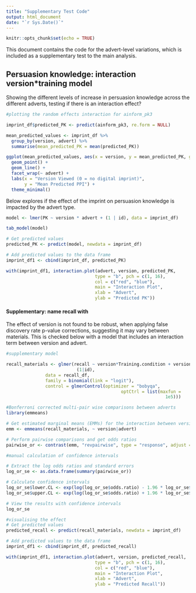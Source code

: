 ```yaml
---
title: "Supplementary Test Code"
output: html_document
date: "`r Sys.Date()`"
---
```


```r
knitr::opts_chunk$set(echo = TRUE)
```

This document contains the code for the advert-level variations, which is included as a supplementary test to the main analysis. 


## Persuasion knowledge: interaction version*training model 

Showing the different levels of increase in persuasion knowledge across the different adverts, testing if there is an interaction effect?

```r

#plotting the random effects interaction for ainform_pk3

imprint_df$predicted_PK <- predict(ainform_pk3, re.form = NULL)

mean_predicted_values <- imprint_df %>%
  group_by(version, advert) %>%
  summarise(mean_predicted_PK = mean(predicted_PK))

ggplot(mean_predicted_values, aes(x = version, y = mean_predicted_PK, group = advert, color = advert)) +
  geom_point() +
  geom_line() +
  facet_wrap(~ advert) +
  labs(x = "Version Viewed (0 = no digital imprint)",
       y = "Mean Predicted PPI") +
  theme_minimal()

```

Below explores if the effect of the imprint on persuasion knowledge is impacted by the advert type.

```r

model <- lmer(PK ~ version * advert + (1 | id), data = imprint_df)

tab_model(model)

# Get predicted values
predicted_PK <- predict(model, newdata = imprint_df)

# Add predicted values to the data frame
imprint_df1 <- cbind(imprint_df, predicted_PK)

with(imprint_df1, interaction.plot(advert, version, predicted_PK,
                                  type = "b", pch = c(1, 16), 
                                  col = c("red", "blue"), 
                                  main = "Interaction Plot", 
                                  xlab = "Advert", 
                                  ylab = "Predicted PK"))


```

#### Supplementary: name recall with 

The effect of version is not found to be robust, when applying false discovery rate p-value corrections, suggesting it may vary between materials. This is checked below with a model that includes an interaction term between version and advert.

```r

#supplementary model 

recall_materials <- glmer(recall ~ version*Training.condition + version*advert + 
                           (1|id), 
               data = recall_df, 
               family = binomial(link = "logit"),
               control = glmerControl(optimizer = "bobyqa", 
                                            optCtrl = list(maxfun = 
                                                             1e5)))

#Bonferroni corrected multi-pair wise comparisons between adverts
library(emmeans)

# Get estimated marginal means (EMMs) for the interaction between version and advert
emm <- emmeans(recall_materials, ~ version|advert)

# Perform pairwise comparisons and get odds ratios
pairwise_or <- contrast(emm, "revpairwise", type = "response", adjust = "bonferroni")

#manual calculation of confidence intervals

# Extract the log odds ratios and standard errors
log_or_se <- as.data.frame(summary(pairwise_or))

# Calculate confidence intervals
log_or_se$lower.CL <- exp(log(log_or_se$odds.ratio) - 1.96 * log_or_se$SE)
log_or_se$upper.CL <- exp(log(log_or_se$odds.ratio) + 1.96 * log_or_se$SE)

# View the results with confidence intervals
log_or_se

#visualising the effect
# Get predicted values
predicted_recall <- predict(recall_materials, newdata = imprint_df)

# Add predicted values to the data frame
imprint_df1 <- cbind(imprint_df, predicted_recall)

with(imprint_df1, interaction.plot(advert, version, predicted_recall,
                                  type = "b", pch = c(1, 16), 
                                  col = c("red", "blue"), 
                                  main = "Interaction Plot", 
                                  xlab = "Advert", 
                                  ylab = "Predicted Recall"))

```

